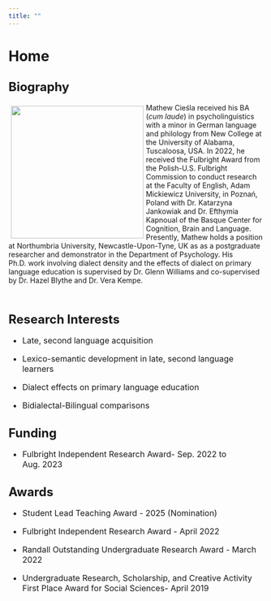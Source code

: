 ```yaml
---
title: ""
---
```


# Home

## <font size = "5">Biography</font>

<!--image container start-->

::: box
![](prof_2.jpg){style="float:left; margin: 5px;" width="261"}
:::

<!--image container end-->

<!--text container start-->

<div>

Mathew Cieśla received his BA (*cum laude*) in psycholinguistics with a minor in German language and philology from New College at the University of Alabama, Tuscaloosa, USA. In 2022, he received the Fulbright Award from the Polish-U.S. Fulbright Commission to conduct research at the Faculty of English, Adam Mickiewicz University, in Poznań, Poland with Dr. Katarzyna Jankowiak and Dr. Efthymia Kapnoual of the Basque Center for Cognition, Brain and Language. Presently, Mathew holds a position at Northumbria University, Newcastle-Upon-Tyne, UK as as a postgraduate researcher and demonstrator in the Department of Psychology. His Ph.D. work involving dialect density and the effects of dialect on primary language education is supervised by Dr. Glenn Williams and co-supervised by Dr. Hazel Blythe and Dr. Vera Kempe.

</font>

</div>

## <br><font size = "5">Research Interests</font>

<font size = "3">

-   Late, second language acquisition

-   Lexico-semantic development in late, second language learners

-   Dialect effects on primary language education

-   Bidialectal-Bilingual comparisons

</font>

## <font size = "5">Funding</font>

<font size = "3">

-   Fulbright Independent Research Award- Sep. 2022 to Aug. 2023

</font>

## <font size = "5">Awards</font>

<font size = "3">

-   Student Lead Teaching Award - 2025 (Nomination)

-   Fulbright Independent Research Award - April 2022

-   Randall Outstanding Undergraduate Research Award - March 2022

-   Undergraduate Research, Scholarship, and Creative Activity First Place Award for Social Sciences- April 2019

</font>
